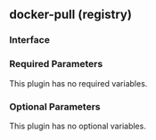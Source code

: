 ## docker-pull (registry)

### Interface

### Required Parameters

This plugin has no required variables.

### Optional Parameters

This plugin has no optional variables.
